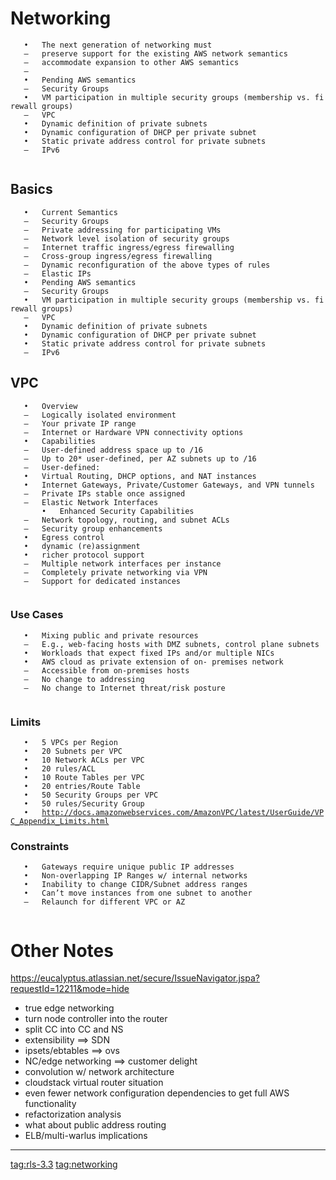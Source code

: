= Networking =
	•	The next generation of networking must 
	–	preserve support for the existing AWS network semantics 
	–	accommodate expansion to other AWS semantics
	–	
	•	Pending AWS semantics
	–	Security Groups
	•	VM participation in multiple security groups (membership vs. firewall groups)
	–	VPC
	•	Dynamic definition of private subnets
	•	Dynamic configuration of DHCP per private subnet
	•	Static private address control for private subnets
	–	IPv6
	
== Basics ==
	•	Current Semantics
	–	Security Groups
	–	Private addressing for participating VMs
	–	Network level isolation of security groups
	–	Internet traffic ingress/egress firewalling
	–	Cross-group ingress/egress firewalling
	–	Dynamic reconfiguration of the above types of rules
	–	Elastic IPs
	•	Pending AWS semantics
	–	Security Groups
	•	VM participation in multiple security groups (membership vs. firewall groups)
	–	VPC
	•	Dynamic definition of private subnets
	•	Dynamic configuration of DHCP per private subnet
	•	Static private address control for private subnets
	–	IPv6

== VPC ==
	•	Overview
	–	Logically isolated environment 
	–	Your private IP range 
	–	Internet or Hardware VPN connectivity options 
	•	Capabilities
	–	User-defined address space up to /16
	–	Up to 20* user-defined, per AZ subnets up to /16
	–	User-defined:
	•	Virtual Routing, DHCP options, and NAT instances
	•	Internet Gateways, Private/Customer Gateways, and VPN tunnels
	–	Private IPs stable once assigned 
	–	Elastic Network Interfaces
		•	Enhanced Security Capabilities
	–	Network topology, routing, and subnet ACLs
	–	Security group enhancements
	•	Egress control
	•	dynamic (re)assignment
	•	richer protocol support
	–	Multiple network interfaces per instance 
	–	Completely private networking via VPN 
	–	Support for dedicated instances
	
=== Use Cases ===
	•	Mixing public and private resources
	–	E.g., web-facing hosts with DMZ subnets, control plane subnets
	•	Workloads that expect fixed IPs and/or multiple NICs
	•	AWS cloud as private extension of on- premises network
	–	Accessible from on-premises hosts
	–	No change to addressing
	–	No change to Internet threat/risk posture
	
=== Limits ===
	•	5 VPCs per Region
	•	20 Subnets per VPC
	•	10 Network ACLs per VPC 
	•	20 rules/ACL
	•	10 Route Tables per VPC 
	•	20 entries/Route Table
	•	50 Security Groups per VPC 
	•	50 rules/Security Group
	•	http://docs.amazonwebservices.com/AmazonVPC/latest/UserGuide/VPC_Appendix_Limits.html

=== Constraints ===
	•	Gateways require unique public IP addresses
	•	Non-overlapping IP Ranges w/ internal networks
	•	Inability to change CIDR/Subnet address ranges
	•	Can’t move instances from one subnet to another
	–	Relaunch for different VPC or AZ
	
= Other Notes =
https://eucalyptus.atlassian.net/secure/IssueNavigator.jspa?requestId=12211&mode=hide

* true edge networking
* turn node controller into the router
* split CC into CC and NS
* extensibility ==> SDN
* ipsets/ebtables  ==> ovs
* NC/edge networking ==> customer delight
* convolution w/ network architecture
* cloudstack virtual router situation
* even fewer network configuration dependencies to get full AWS functionality
* refactorization analysis
* what about public address routing
* ELB/multi-warlus implications

----
[[tag:rls-3.3]]
[[tag:networking]]
